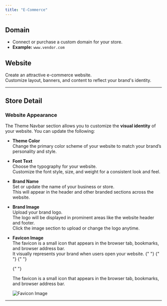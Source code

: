 ```yaml
---
title: "E-Commerce"
---
```


## Domain

- Connect or purchase a custom domain for your store.
- **Example:** `www.vendor.com`

## Website

Create an attractive e-commerce website.  
Customize layout, banners, and content to reflect your brand's identity.

---

## Store Detail

### Website Appearance

The Theme Navbar section allows you to customize the **visual identity** of your website. You can update the following:

- **Theme Color**  
  Change the primary color scheme of your website to match your brand’s personality and style.

- **Font Text**  
  Choose the typography for your website.  
  Customize the font style, size, and weight for a consistent look and feel.

- **Brand Name**  
  Set or update the name of your business or store.  
  This will appear in the header and other branded sections across the website.

- **Brand Image**  
  Upload your brand logo.  
  The logo will be displayed in prominent areas like the website header and footer.  
  Click the image section to upload or change the logo anytime.

- **Favicon Image**  
   The favicon is a small icon that appears in the browser tab, bookmarks, and browser address bar.  
   It visually represents your brand when users open your website.
  {" "}
  {" "}
  {" "}

  {" "}

  <Card icon="🌟">
    The favicon is a small icon that appears in the browser tab, bookmarks, and
    browser address bar.
  </Card>

  ![Favicon Image](/images/Favicon.png)

---

